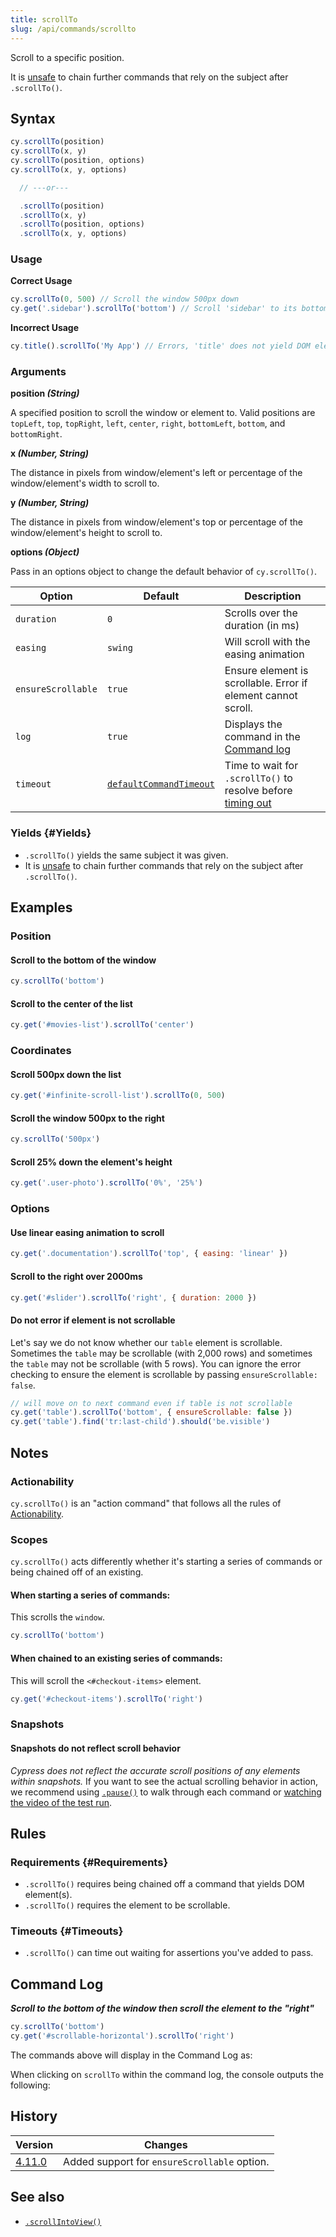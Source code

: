 ```yaml
---
title: scrollTo
slug: /api/commands/scrollto
---
```


Scroll to a specific position.

It is [unsafe](/app/core-concepts/retry-ability#Only-queries-are-retried) to
chain further commands that rely on the subject after `.scrollTo()`.

## Syntax

```javascript
cy.scrollTo(position)
cy.scrollTo(x, y)
cy.scrollTo(position, options)
cy.scrollTo(x, y, options)

  // ---or---

  .scrollTo(position)
  .scrollTo(x, y)
  .scrollTo(position, options)
  .scrollTo(x, y, options)
```

### Usage

<Icon name="check-circle" color="green" /> **Correct Usage**

```javascript
cy.scrollTo(0, 500) // Scroll the window 500px down
cy.get('.sidebar').scrollTo('bottom') // Scroll 'sidebar' to its bottom
```

<Icon name="exclamation-triangle" color="red" /> **Incorrect Usage**

```javascript
cy.title().scrollTo('My App') // Errors, 'title' does not yield DOM element
```

### Arguments

<Icon name="angle-right" /> **position _(String)_**

A specified position to scroll the window or element to. Valid positions are
`topLeft`, `top`, `topRight`, `left`, `center`, `right`, `bottomLeft`, `bottom`,
and `bottomRight`.

<DocsImage
  src="/img/api/coordinates-diagram.jpg"
  alt="cypress-command-positions-diagram"
/>

<Icon name="angle-right" /> **x _(Number, String)_**

The distance in pixels from window/element's left or percentage of the
window/element's width to scroll to.

<Icon name="angle-right" /> **y _(Number, String)_**

The distance in pixels from window/element's top or percentage of the
window/element's height to scroll to.

<Icon name="angle-right" /> **options _(Object)_**

Pass in an options object to change the default behavior of `cy.scrollTo()`.

| Option             | Default                                                           | Description                                                                         |
| ------------------ | ----------------------------------------------------------------- | ----------------------------------------------------------------------------------- |
| `duration`         | `0`                                                               | Scrolls over the duration (in ms)                                                   |
| `easing`           | `swing`                                                           | Will scroll with the easing animation                                               |
| `ensureScrollable` | `true`                                                            | Ensure element is scrollable. Error if element cannot scroll.                       |
| `log`              | `true`                                                            | Displays the command in the [Command log](/app/core-concepts/open-mode#Command-Log) |
| `timeout`          | [`defaultCommandTimeout`](/app/references/configuration#Timeouts) | Time to wait for `.scrollTo()` to resolve before [timing out](#Timeouts)            |

### Yields [<Icon name="question-circle"/>](/app/core-concepts/introduction-to-cypress#Subject-Management) {#Yields}

- `.scrollTo()` yields the same subject it was given.
- It is [unsafe](/app/core-concepts/retry-ability#Only-queries-are-retried)
  to chain further commands that rely on the subject after `.scrollTo()`.

## Examples

### Position

#### Scroll to the bottom of the window

```javascript
cy.scrollTo('bottom')
```

#### Scroll to the center of the list

```javascript
cy.get('#movies-list').scrollTo('center')
```

### Coordinates

#### Scroll 500px down the list

```javascript
cy.get('#infinite-scroll-list').scrollTo(0, 500)
```

#### Scroll the window 500px to the right

```javascript
cy.scrollTo('500px')
```

#### Scroll 25% down the element's height

```javascript
cy.get('.user-photo').scrollTo('0%', '25%')
```

### Options

#### Use linear easing animation to scroll

```javascript
cy.get('.documentation').scrollTo('top', { easing: 'linear' })
```

#### Scroll to the right over 2000ms

```javascript
cy.get('#slider').scrollTo('right', { duration: 2000 })
```

#### Do not error if element is not scrollable

Let's say we do not know whether our `table` element is scrollable. Sometimes
the `table` may be scrollable (with 2,000 rows) and sometimes the `table` may
not be scrollable (with 5 rows). You can ignore the error checking to ensure the
element is scrollable by passing `ensureScrollable: false`.

```js
// will move on to next command even if table is not scrollable
cy.get('table').scrollTo('bottom', { ensureScrollable: false })
cy.get('table').find('tr:last-child').should('be.visible')
```

## Notes

### Actionability

`cy.scrollTo()` is an "action command" that follows all the rules of
[Actionability](/app/core-concepts/interacting-with-elements).

### Scopes

`cy.scrollTo()` acts differently whether it's starting a series of commands or
being chained off of an existing.

#### When starting a series of commands:

This scrolls the `window`.

```javascript
cy.scrollTo('bottom')
```

#### When chained to an existing series of commands:

This will scroll the `<#checkout-items>` element.

```javascript
cy.get('#checkout-items').scrollTo('right')
```

### Snapshots

#### Snapshots do not reflect scroll behavior

_Cypress does not reflect the accurate scroll positions of any elements within
snapshots._ If you want to see the actual scrolling behavior in action, we
recommend using [`.pause()`](/api/commands/pause) to walk through each command
or
[watching the video of the test run](/app/guides/screenshots-and-videos#Videos).

## Rules

### Requirements [<Icon name="question-circle"/>](/app/core-concepts/introduction-to-cypress#Chains-of-Commands) {#Requirements}

- `.scrollTo()` requires being chained off a command that yields DOM element(s).
- `.scrollTo()` requires the element to be scrollable.

### Timeouts [<Icon name="question-circle"/>](/app/core-concepts/introduction-to-cypress#Timeouts) {#Timeouts}

- `.scrollTo()` can time out waiting for assertions you've added to pass.

## Command Log

**_Scroll to the bottom of the window then scroll the element to the "right"_**

```javascript
cy.scrollTo('bottom')
cy.get('#scrollable-horizontal').scrollTo('right')
```

The commands above will display in the Command Log as:

<DocsImage
  src="/img/api/scrollto/command-log-scrollto.png"
  alt="command log for scrollTo"
/>

When clicking on `scrollTo` within the command log, the console outputs the
following:

<DocsImage
  src="/img/api/scrollto/console-log-scrollto.png"
  alt="console.log for scrollTo"
/>

## History

| Version                                    | Changes                                      |
| ------------------------------------------ | -------------------------------------------- |
| [4.11.0](/app/references/changelog#4-11-0) | Added support for `ensureScrollable` option. |

## See also

- [`.scrollIntoView()`](/api/commands/scrollintoview)
